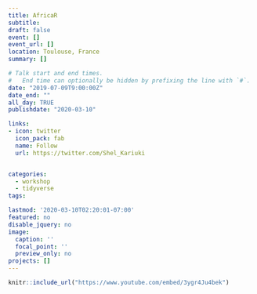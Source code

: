 ```yaml
---
title: AfricaR
subtitle: 
draft: false
event: []
event_url: []
location: Toulouse, France
summary: []

# Talk start and end times.
#   End time can optionally be hidden by prefixing the line with `#`.
date: "2019-07-09T9:00:00Z"
date_end: ""
all_day: TRUE
publishdate: "2020-03-10"

links:
- icon: twitter
  icon_pack: fab
  name: Follow
  url: https://twitter.com/Shel_Kariuki


categories:
  - workshop
  - tidyverse
tags:

lastmod: '2020-03-10T02:20:01-07:00'
featured: no
disable_jquery: no
image: 
  caption: ''
  focal_point: ''
  preview_only: no
projects: []
---
```


```r
knitr::include_url("https://www.youtube.com/embed/3ygr4Ju4bek")
```

